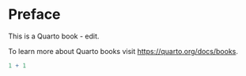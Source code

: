 # Preface {.unnumbered}

This is a Quarto book - edit.

To learn more about Quarto books visit <https://quarto.org/docs/books>.

```r
1 + 1
```
